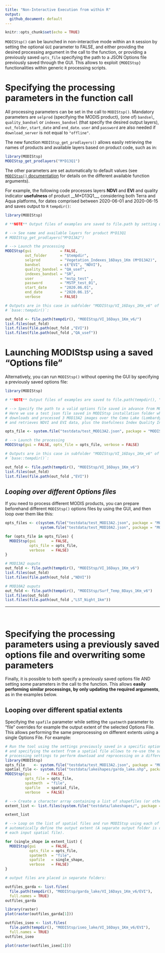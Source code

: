 ```yaml
---
title: "Non-Interactive Execution from within R"
output: 
  github_document: default
---
```


```r
knitr::opts_chunk$set(echo = TRUE)
```

`MODIStsp()` can be launched in non-interactive mode within an `R` session by setting the optional `GUI` parameter to FALSE, and either providing the desired processing argument in the call to the function, or providing a previously saved `opts_file` specifying the path to a JSON Options file previously saved through the GUI. 
This allows to exploit `{MODIStsp}` functionalities within generic `R` processing scripts.

# <i class="fa fa-arrow-circle-o-right" aria-hidden="true"></i> __Specifying the processing parameters in the function call__

All processing parameters can be set in the call to `MODIStsp()`. Mandatory 
parameters are `selprod` (specifying the MODIS product), (one of) `bandsel`, `quality_bandsel` or `indexes_bandsel` (that specify the desired output layers), `out_folder`, `start_date` and `end_date`. 
`user` and `password` are also needed if `download_server` is not equal to `"offline"`.

The new function `MODIStsp_get_prodlayers()` allows easily retrieving the 
names of products and available layers based on product code, such as in: 

```r
library(MODIStsp) 
MODIStsp_get_prodlayers("M*D13Q1")
```

The other parameters are set automatically to default values (see [`MODIStsp()` documentation](../reference/MODIStsp.html) for details on the different available function arguments). 

For example, the following code processes layers __NDVI__ and __EVI__ and quality indicator __usefulness__ of product __M*D13Q1__, considering both Terra and Aqua platforms, for dates comprised between 2020-06-01 and 2020-06-15 and saves output to `R` `tempdir()`: 

```r
library(MODIStsp) 

# **NOTE** Output files of examples are saved to file.path by setting out_folder to "$tempdir".

# --> See name and available layers for product M*D13Q1
# MODIStsp_get_prodlayers("M*D13A2")

# --> Launch the processing
MODIStsp(gui             = FALSE, 
         out_folder      = "$tempdir", 
         selprod         = "Vegetation_Indexes_16Days_1Km (M*D13A2)",
         bandsel         = c("EVI", "NDVI"), 
         quality_bandsel = "QA_usef", 
         indexes_bandsel = "SR", 
         user            = "mstp_test" ,
         password        = "MSTP_test_01",
         start_date      = "2020.06.01", 
         end_date        = "2020.06.15", 
         verbose         = FALSE)

# Outputs are in this case in subfolder "MODIStsp/VI_16Days_1Km_v6" of 
# `base::tempdir()`: 

out_fold <- file.path(tempdir(), "MODIStsp/VI_16Days_1Km_v6/") 
list.files(out_fold)
list.files(file.path(out_fold ,"EVI"))
list.files(file.path(out_fold ,"QA_usef"))
```

# <i class="fa fa-arrow-circle-o-right" aria-hidden="true"></i> __Launching MODIStsp using a saved "Options file"__

Alternatively, you can run `MODIStsp()` without opening the GUI by specifying a previously saved options file: 

```r
library(MODIStsp) 

# **NOTE** Output files of examples are saved to file.path(tempdir(), "MODIStsp").

# --> Specify the path to a valid options file saved in advance from MODIStsp GUI 
# Here we use a test json file saved in MODIStsp installation folder which
# downloads and processed 3 MOD13A2 images over the Como Lake (Lombardy, Italy)
# and retrieves NDVI and EVI data, plus the Usefulness Index Quality Indicator.

opts_file <- system.file("testdata/test_MOD13A2.json", package = "MODIStsp")

# --> Launch the processing
MODIStsp(gui = FALSE, opts_file = opts_file, verbose = FALSE)

# Outputs are in this case in subfolder "MODIStsp/VI_16Days_1Km_v6" of 
# `base::tempdir()`: 

out_fold <- file.path(tempdir(), "MODIStsp/VI_16Days_1Km_v6") 
list.files(out_fold)
list.files(file.path(out_fold ,"EVI"))
```

## _Looping over different Options files_

If you need to process different MODIS products, you can prepare beforehand different
`MODIStsp()` options files by using the GUI, and then loop over them like this:

```r

opts_files <- c(system.file("testdata/test_MOD13A2.json", package = "MODIStsp"), 
                system.file("testdata/test_MOD10A2.json", package = "MODIStsp"))

for (opts_file in opts_files) {
  MODIStsp(gui       = FALSE, 
           opts_file = opts_file, 
           verbose   = FALSE)
}

# MOD13A2 ouputs
out_fold <- file.path(tempdir(), "MODIStsp/VI_16Days_1Km_v6") 
list.files(out_fold)
list.files(file.path(out_fold ,"NDVI"))

# MOD10A2 ouputs
out_fold <- file.path(tempdir(), "MODIStsp/Surf_Temp_8Days_1Km_v6") 
list.files(out_fold)
list.files(file.path(out_fold ,"LST_Night_1km"))
```

________________________________________________________________________________

<br>

# <i class="fa fa-arrow-circle-o-right" aria-hidden="true"></i> __Specifying the processing parameters using a previously saved options file and overwriting some parameters__

Finally, it is possible to both specify a previously saved options file AND setting some parameters in the call to the function. This allows __easily performing similar processings, by only updating the required arguments__, as in the examples below. 

## __Looping over different spatial extents__

Specifying the `spafile` parameter while setting the `spatmeth` parameter to "file" overrides for example the output extent of the selected Options File. This allows performing the same preprocessing on different extents using a single Options File. For example:

```r
# Run the tool using the settings previously saved in a specific option file
# and specifying the extent from a spatial file allows to re-use the same
# processing settings to perform download and reprocessing on a different area
library(MODIStsp) 
opts_file    <- system.file("testdata/test_MOD13A2.json", package = "MODIStsp")
spatial_file <- system.file("testdata/lakeshapes/garda_lake.shp", package = "MODIStsp")
MODIStsp(gui       = FALSE, 
         opts_file = opts_file,
         spatmeth  = "file", 
         spafile   = spatial_file, 
         verbose   = FALSE)

# --> Create a character array containing a list of shapefiles (or other spatial files)
extent_list <- list.files(system.file("testdata/lakeshapes/", package = "MODIStsp"), full.names = TRUE, "\\.shp$")  

extent_list

# --> Loop on the list of spatial files and run MODIStsp using each of them to 
# automatically define the output extent (A separate output folder is created for
# each input spatial file).

for (single_shape in extent_list) {
  MODIStsp(gui       = FALSE, 
           opts_file = opts_file, 
           spatmeth  = "file", 
           spafile   = single_shape, 
           verbose   = FALSE)
}

# output files are placed in separate folders: 

outfiles_garda <- list.files(
  file.path(tempdir(), "MODIStsp/garda_lake/VI_16Days_1Km_v6/EVI"),
  full.names = TRUE)
outfiles_garda

library(raster)       
plot(raster(outfiles_garda[1]))

outfiles_iseo <- list.files(
  file.path(tempdir(), "MODIStsp/iseo_lake/VI_16Days_1Km_v6/EVI"),
  full.names = TRUE)
outfiles_iseo

plot(raster(outfiles_iseo[1]))

```
